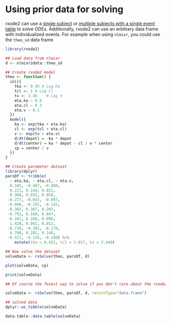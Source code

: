 # Using prior data for solving

rxode2 can use a [single subject](rxode2-single-subject.html) or
[multiple subjects with a single event table](rxode2-sim-var.html) to
solve ODEs.  Additionally, rxode2 can use an arbitrary data frame with
individualized events. For example when using `nlmixr`, you could use
the `theo_sd` data frame

```r
library(rxode2)

## Load data from nlmixr
d <- nlmixr2data::theo_sd

## Create rxode2 model
theo <- function() {
  ini({
    tka <- 0.45 # Log Ka
    tcl <- 1 # Log Cl
    tv <- 3.45    # Log V
    eta.ka ~ 0.6
    eta.cl ~ 0.3
    eta.v ~ 0.1
  })
  model({
    ka <- exp(tka + eta.ka)
    cl <- exp(tcl + eta.cl)
    v <- exp(tv + eta.v)
    d/dt(depot) = -ka * depot
    d/dt(center) = ka * depot - cl / v * center
    cp = center / v
  }) 
}

## Create parameter dataset
library(dplyr)
parsDf <- tribble(
  ~ eta.ka, ~ eta.cl, ~ eta.v, 
  0.105, -0.487, -0.080,
  0.221, 0.144, 0.021,
  0.368, 0.031, 0.058,
 -0.277, -0.015, -0.007,
 -0.046, -0.155, -0.142,
 -0.382, 0.367, 0.203,
 -0.791, 0.160, 0.047,
 -0.181, 0.168, 0.096,
  1.420, 0.042, 0.012,
 -0.738, -0.391, -0.170,
  0.790, 0.281, 0.146,
 -0.527, -0.126, -0.198) %>%
    mutate(tka = 0.451, tcl = 1.017, tv = 3.449)

## Now solve the dataset
solveData <- rxSolve(theo, parsDf, d)

plot(solveData, cp)

print(solveData)

## Of course the fasest way to solve if you don't care about the rxode2 extra parameters is

solveData <- rxSolve(theo, parsDf, d, returnType="data.frame")

## solved data
dplyr::as_tibble(solveData)

data.table::data.table(solveData)
```

